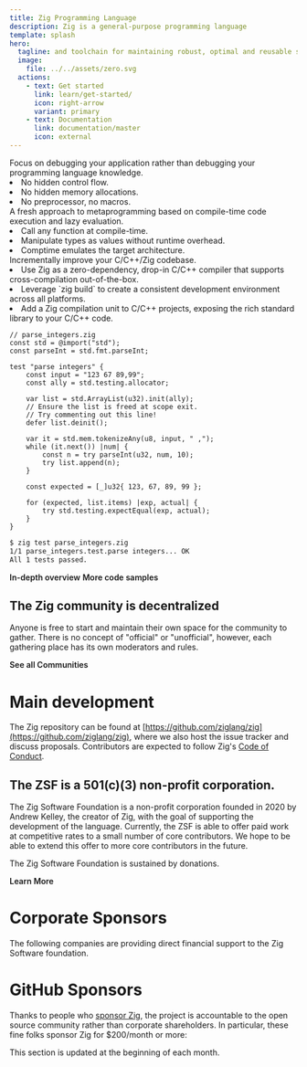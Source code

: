 ```yaml
---
title: Zig Programming Language
description: Zig is a general-purpose programming language
template: splash
hero:
  tagline: and toolchain for maintaining robust, optimal and reusable software.
  image:
    file: ../../assets/zero.svg
  actions:
    - text: Get started
      link: learn/get-started/
      icon: right-arrow
      variant: primary
    - text: Documentation
      link: documentation/master
      icon: external
---
```


<CardGrid>
<article>
  <Card title="⚡ A Simple Language" icon="star">
    Focus on debugging your application rather than debugging your programming language knowledge.
    <li> No hidden control flow.</li>
    <li> No hidden memory allocations.</li>
    <li> No preprocessor, no macros.</li>
  </Card>
  <Card title="⚡ Comptime" icon="star">
    A fresh approach to metaprogramming based on compile-time code execution and lazy evaluation.
    <li> Call any function at compile-time.</li>
    <li> Manipulate types as values without runtime overhead.</li>
    <li> Comptime emulates the target architecture.</li>
  </Card>
  <Card title="⚡ Maintain it with Zig" icon="star">
    Incrementally improve your C/C++/Zig codebase.
    <li> Use Zig as a zero-dependency, drop-in C/C++ compiler that supports cross-compilation out-of-the-box.</li>
    <li> Leverage `zig build` to create a consistent development environment across all platforms.</li>
    <li> Add a Zig compilation unit to C/C++ projects, exposing the rich standard library to your C/C++ code.</li>
  </Card>
</article>

<aside>

```zig
// parse_integers.zig
const std = @import("std");
const parseInt = std.fmt.parseInt;

test "parse integers" {
    const input = "123 67 89,99";
    const ally = std.testing.allocator;

    var list = std.ArrayList(u32).init(ally);
    // Ensure the list is freed at scope exit.
    // Try commenting out this line!
    defer list.deinit();

    var it = std.mem.tokenizeAny(u8, input, " ,");
    while (it.next()) |num| {
        const n = try parseInt(u32, num, 10);
        try list.append(n);
    }

    const expected = [_]u32{ 123, 67, 89, 99 };

    for (expected, list.items) |exp, actual| {
        try std.testing.expectEqual(exp, actual);
    }
}
```

```bash title="Running tests"
$ zig test parse_integers.zig
1/1 parse_integers.test.parse integers... OK
All 1 tests passed.
```
<CardGrid>
<IndexUrl>
    <a href="learn/overview/" class="button" style="color:var(--sl-color-white);text-decoration:none;font-weight: 600;font-size: var(--sl-text-lg);">In-depth overview</a>
</IndexUrl>

<IndexUrl>
    <a href="learn/samples/" class="button" style="color:var(--sl-color-white);text-decoration:none;font-weight: 600;font-size: var(--sl-text-lg);">More code samples</a>
</IndexUrl>
</CardGrid>
      </aside>
</CardGrid>


## The Zig community is decentralized
Anyone is free to start and maintain their own space for the community to gather.
There is no concept of "official" or "unofficial", however, each gathering place has its own moderators and rules.

<IndexUrl>
	<a href="https://github.com/ziglang/zig/wiki/Community" class="button" style="color:var(--sl-color-white);text-decoration:none;font-weight: 600;font-size: var(--sl-text-lg);">See all Communities</a>
</IndexUrl>

# Main development
The Zig repository can be found at [https://github.com/ziglang/zig](https://github.com/ziglang/zig), where we also host the issue tracker and discuss proposals.
Contributors are expected to follow Zig's [Code of Conduct](https://github.com/ziglang/zig/blob/master/.github/CODE_OF_CONDUCT.md).

## The ZSF is a 501(c)(3) non-profit corporation.

The Zig Software Foundation is a non-profit corporation founded in 2020 by Andrew Kelley, the creator of Zig, with the goal of supporting the development of the language. Currently, the ZSF is able to offer paid work at competitive rates to a small number of core contributors. We hope to be able to extend this offer to more core contributors in the future.

The Zig Software Foundation is sustained by donations.

<IndexUrl>
	<a href="zsf/" class="button" style="color:var(--sl-color-white);text-decoration:none;font-weight: 600;font-size: var(--sl-text-lg);">Learn More</a>
</IndexUrl>

# Corporate Sponsors
The following companies are providing direct financial support to the Zig Software foundation.

<MonetarySponsorLogos/>

# GitHub Sponsors
Thanks to people who [sponsor Zig](zsf/), the project is accountable to the open source community rather than corporate shareholders. In particular, these fine folks sponsor Zig for $200/month or more:

<GithubSponsors/>

This section is updated at the beginning of each month.
